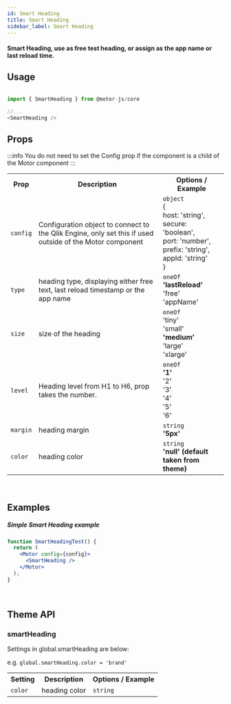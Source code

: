 ```yaml
---
id: Smart Heading
title: Smart Heading
sidebar_label: Smart Heading
---
```


#### Smart Heading, use as free test heading, or assign as the app name or last reload time.

## Usage

```javascript

import { SmartHeading } from @motor-js/core

//...
<SmartHeading />

```

## Props

:::info
You do not need to set the Config prop if the component is a child of the Motor component
:::

<table>
  <tr>
    <th>Prop</th>
    <th>Description</th>
    <th>Options / Example</th>
  </tr>
  <tr>
    <td>
      <code>config</code>
    </td>
    <td>
      Configuration object to connect to the Qlik Engine, only set this if used
      outside of the Motor component
    </td>
    <td>
      <code>object</code> <br />
      &#123;
      <br />
      host&#58; 'string',
      <br />
      secure&#58; 'boolean',
      <br />
      port&#58; 'number',
      <br />
      prefix&#58; 'string',
      <br />
      appId&#58; 'string'
      <br />
      &#125;
    </td>
  </tr>
   <tr>
    <td>
      <code>type</code>
    </td>
    <td>heading type, displaying either free text, last reload timestamp or the app name</td>
    <td>
      <code>oneOf</code> 
      <br />
      <b>'lastReload'</b>
      <br />
      'free'
      <br />
      'appName'
    </td>
  </tr>
  <tr>
    <td>
      <code>size</code>
    </td>
    <td>size of the heading</td>
    <td>
      <code>oneOf</code> 
      <br />
      'tiny'
      <br />
      'small'
      <br />
      <b>'medium'</b>
      <br />
      'large'
      <br />
      'xlarge'
    </td>
  </tr>
  <tr>
    <td>
      <code>level</code>
    </td>
    <td>Heading level from H1 to H6, prop takes the number.</td>
    <td>
      <code>oneOf</code> 
      <br /> 
      <b>'1'</b>
      <br />
      '2'
       <br />
      '3'
       <br />
      '4'
       <br />
      '5'
       <br />
      '6'
    </td>
  </tr>
  <tr>
    <td>
      <code>margin</code>
    </td>
    <td>heading margin</td>
    <td>
      <code>string</code>
      <br />
      <b>'5px'</b>
    </td>
  </tr>
  <tr>
    <td>
      <code>color</code>
    </td>
    <td>heading color</td>
    <td>
      <code>string</code>
      <br />
      <b>'null' (default taken from theme)</b>
    </td>
  </tr>
</table>

<br />

## Examples

##### Simple Smart Heading example

```jsx
function SmartHeadingTest() {
  return (
    <Motor config={config}>
      <SmartHeading />
    </Motor>
  );
}
```

<br />

## Theme API

### smartHeading

Settings in global.smartHeading are below:

e.g. <code>global.smartHeading.color = 'brand'</code>

<table>
  <tr>
    <th>Setting</th>
    <th>Description</th>
    <th>Options / Example</th>
  </tr>
  <tr>
    <td>
      <code>color</code>
    </td>
    <td>heading color</td>
    <td><code>string</code></td>
  </tr>
</table>

<br />
